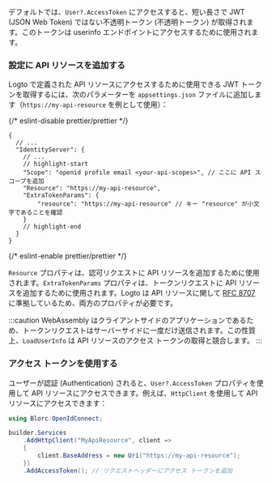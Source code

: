 
<ApiResourcesDescription />

デフォルトでは、`User?.AccessToken` にアクセスすると、短い長さで JWT (JSON Web Token) ではない不透明トークン (不透明トークン) が取得されます。このトークンは userinfo エンドポイントにアクセスするために使用されます。

### 設定に API リソースを追加する

Logto で定義された API リソースにアクセスするために使用できる JWT トークンを取得するには、次のパラメーターを `appsettings.json` ファイルに追加します（`https://my-api-resource` を例として使用）：

{/* eslint-disable prettier/prettier */}
```json5 title="appsettings.json"
{
  // ...
  "IdentityServer": {
    // ...
    // highlight-start
    "Scope": "openid profile email <your-api-scopes>", // ここに API スコープを追加
    "Resource": "https://my-api-resource",
    "ExtraTokenParams": {
        "resource": "https://my-api-resource" // キー "resource" が小文字であることを確認
    }
    // highlight-end
  }
}
```
{/* eslint-enable prettier/prettier */}

`Resource` プロパティは、認可リクエストに API リソースを追加するために使用されます。`ExtraTokenParams` プロパティは、トークンリクエストに API リソースを追加するために使用されます。Logto は API リソースに関して [RFC 8707](https://tools.ietf.org/html/rfc8707) に準拠しているため、両方のプロパティが必要です。

:::caution
WebAssembly はクライアントサイドのアプリケーションであるため、トークンリクエストはサーバーサイドに一度だけ送信されます。この性質上、`LoadUserInfo` は API リソースのアクセス トークンの取得と競合します。
:::

### アクセス トークンを使用する

ユーザーが認証 (Authentication) されると、`User?.AccessToken` プロパティを使用して API リソースにアクセスできます。例えば、`HttpClient` を使用して API リソースにアクセスできます：

```csharp
using Blorc.OpenIdConnect;

builder.Services
    .AddHttpClient("MyApiResource", client =>
    {
        client.BaseAddress = new Uri("https://my-api-resource");
    })
    .AddAccessToken(); // リクエストヘッダーにアクセス トークンを追加
```
